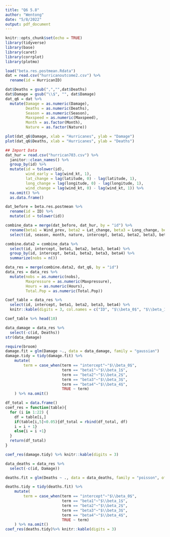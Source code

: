 ```yaml
---
title: "Q6 5.8"
author: "Wentong"
date: "5/8/2022"
output: pdf_document
---
```


```r
knitr::opts_chunk$set(echo = TRUE)
library(tidyverse)
library(base)
library(caret)
library(corrplot)
library(plotmo)
```


```r
load("beta.res.postmean.Rdata")
dat = read.csv("hurricanoutcome2.csv") %>% 
  rename(id = HurricanID)

dat$Deaths = gsub(",","",dat$Deaths)
dat$Damage = gsub("\\$", "", dat$Damage)
dat_q6 = dat %>% 
  mutate(Damage = as.numeric(Damage),
         Deaths = as.numeric(Deaths),
         Season = as.numeric(Season),
         Maxspeed = as.numeric(Maxspeed),
         Month = as.factor(Month),
         Nature = as.factor(Nature))

plot(dat_q6$Damage, xlab = "Hurricanes", ylab = "Damage")
plot(dat_q6$Deaths, xlab = "Hurricanes", ylab = "Deaths")

```

```r
## Import Data
dat_hur = read.csv("hurrican703.csv") %>% 
  janitor::clean_names() %>%
  group_by(id) %>% 
  mutate(id = tolower(id),
         wind_early = lag(wind_kt, 1),
         lat_change = lag(latitude, 0) - lag(latitude, 1),
         long_change = lag(longitude, 0) - lag(longitude, 1),
         wind_change = lag(wind_kt, 0) - lag(wind_kt, 1)) %>% 
  na.omit() %>% 
  as.data.frame()

dat_before = beta.res.postmean %>% 
  rename(id = ID) %>% 
  mutate(id = tolower(id))

combine_data = merge(dat_before, dat_hur, by = "id") %>% 
  rename(beta1 = Wind_prev, beta2 = Lat_change, beta3 = Long_change, beta4 = Wind_change) %>% 
  select(id, season, month, nature, intercept, beta1, beta2, beta3, beta4, wind_early, lat_change, long_change, wind_change)

combine.data2 = combine_data %>% 
  select(id, intercept, beta1, beta2, beta3, beta4) %>% 
  group_by(id, intercept, beta1, beta2, beta3, beta4) %>% 
  summarize(nobs = n())

data_res = merge(combine.data2, dat_q6, by = "id")
data_res = data_res %>% 
  mutate(nobs = as.numeric(nobs),
         Maxpressure = as.numeric(Maxpressure),
         Hours = as.numeric(Hours),
         Total.Pop = as.numeric(Total.Pop))

Coef_table = data_res %>% 
  select(id, intercept, beta1, beta2, beta3, beta4) %>% 
  knitr::kable(digits = 3, col.names = c("ID", "$\\beta_0$", "$\\beta_1$", "$\\beta_2$", "$\\beta_3$", "$\\beta_4$"), escape = F)

Coef_table %>% head(10)
```

```r
data_damage = data_res %>% 
  select(-c(id, Deaths))
str(data_damage)

require(broom)
damage.fit = glm(Damage ~., data = data_damage, family = "gaussian")
damage.tidy = tidy(damage.fit) %>% 
    mutate(
        term = case_when(term == "intercept"~"$\\beta_0$",
                         term == "beta1"~"$\\beta_1$",
                         term == "beta2"~"$\\beta_2$",
                         term == "beta3"~"$\\beta_3$",
                         term == "beta4"~"$\\beta_4$",
                         TRUE ~ term)
    ) %>% na.omit()

df_total = data.frame()
coef_res = function(table){
  for (i in 1:22) {
    df = table[i,]
    if(table[i,5]<0.05){df_total = rbind(df_total, df) 
    i = i + 1}
    else{i = i +1}
  }
  return(df_total)
}

coef_res(damage.tidy) %>% knitr::kable(digits = 3)

```

```r
data_deaths = data_res %>% 
  select(-c(id, Damage))

deaths.fit = glm(Deaths ~ ., data = data_deaths, family = "poisson", offset = log(Total.Pop))

deaths.tidy = tidy(deaths.fit) %>% 
    mutate(
        term = case_when(term == "intercept"~"$\\beta_0$",
                         term == "beta1"~"$\\beta_1$",
                         term == "beta2"~"$\\beta_2$",
                         term == "beta3"~"$\\beta_3$",
                         term == "beta4"~"$\\beta_4$",
                         TRUE ~ term)
    ) %>% na.omit()
coef_res(deaths.tidy)%>% knitr::kable(digits = 3)
```


